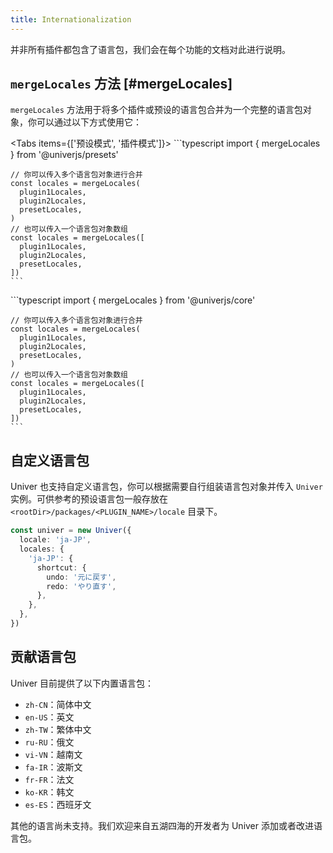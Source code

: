 ```yaml
---
title: Internationalization
---
```


<Callout type="warning" title="注意事项">
  并非所有插件都包含了语言包，我们会在每个功能的文档对此进行说明。
</Callout>

## `mergeLocales` 方法 [#mergeLocales]

`mergeLocales` 方法用于将多个插件或预设的语言包合并为一个完整的语言包对象，你可以通过以下方式使用它：

<Tabs items={['预设模式', '插件模式']}>
  <Tab>
    ```typescript
    import { mergeLocales } from '@univerjs/presets'

    // 你可以传入多个语言包对象进行合并
    const locales = mergeLocales(
      plugin1Locales,
      plugin2Locales,
      presetLocales,
    )
    // 也可以传入一个语言包对象数组
    const locales = mergeLocales([
      plugin1Locales,
      plugin2Locales,
      presetLocales,
    ])
    ```
  </Tab>
  <Tab>
    ```typescript
    import { mergeLocales } from '@univerjs/core'

    // 你可以传入多个语言包对象进行合并
    const locales = mergeLocales(
      plugin1Locales,
      plugin2Locales,
      presetLocales,
    )
    // 也可以传入一个语言包对象数组
    const locales = mergeLocales([
      plugin1Locales,
      plugin2Locales,
      presetLocales,
    ])
    ```
  </Tab>
</Tabs>

## 自定义语言包

Univer 也支持自定义语言包，你可以根据需要自行组装语言包对象并传入 `Univer` 实例。可供参考的预设语言包一般存放在 `<rootDir>/packages/<PLUGIN_NAME>/locale` 目录下。

```typescript
const univer = new Univer({
  locale: 'ja-JP',
  locales: {
    'ja-JP': {
      shortcut: {
        undo: '元に戻す',
        redo: 'やり直す',
      },
    },
  },
})
```

## 贡献语言包

Univer 目前提供了以下内置语言包：

- `zh-CN`：简体中文
- `en-US`：英文
- `zh-TW`：繁体中文
- `ru-RU`：俄文
- `vi-VN`：越南文
- `fa-IR`：波斯文
- `fr-FR`：法文
- `ko-KR`：韩文
- `es-ES`：西班牙文

其他的语言尚未支持。我们欢迎来自五湖四海的开发者为 Univer 添加或者改进语言包。
